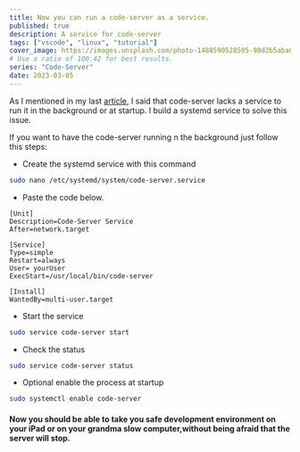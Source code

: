 ```yaml
---
title: Now you can run a code-server as a service.
published: true
description: A service for code-server
tags: ["vscode", "linux", "tutorial"]
cover_image: https://images.unsplash.com/photo-1488590528505-98d2b5aba04b?ixlib=rb-1.2.1&ixid=MnwxMjA3fDB8MHxwaG90by1wYWdlfHx8fGVufDB8fHx8
# Use a ratio of 100:42 for best results.
series: "Code-Server"
date: 2023-03-05
---
```


As I mentioned in my last [article](https://dev.to/blitz_cloud/vscode-is-now-everywhere-5g9d), I said that code-server lacks a service to run it in the background or at startup. I build a systemd service to solve this issue.

If you want to have the code-server running n the background just follow this steps:

- Create the systemd service with this command

```bash
sudo nano /etc/systemd/system/code-server.service
```

- Paste the code below.

```
[Unit]
Description=Code-Server Service
After=network.target

[Service]
Type=simple
Restart=always
User= yourUser
ExecStart=/usr/local/bin/code-server

[Install]
WantedBy=multi-user.target
```

- Start the service

```bash
sudo service code-server start
```

- Check the status

```bash
sudo service code-server status
```

- Optional enable the process at startup

```bash
sudo systemctl enable code-server
```

#### Now you should be able to take you safe development environment on your iPad or on your grandma slow computer,without being afraid that the server will stop.
